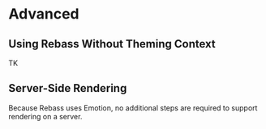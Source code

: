 

# Advanced

## Using Rebass Without Theming Context

TK

## Server-Side Rendering

Because Rebass uses Emotion, no additional steps are required to support rendering on a server.
